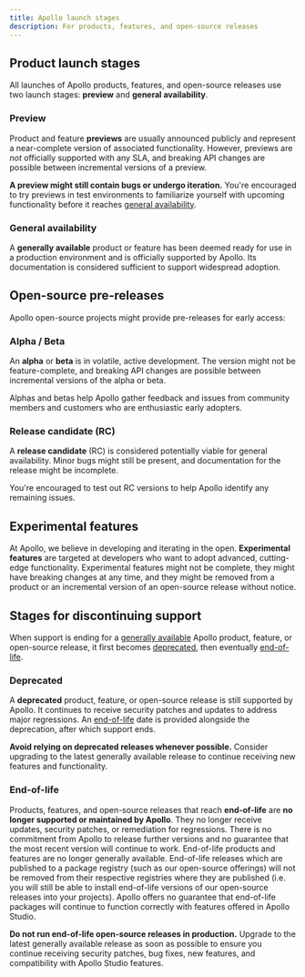 ```yaml
---
title: Apollo launch stages
description: For products, features, and open-source releases
---
```


## Product launch stages

All launches of Apollo products, features, and open-source releases use two launch stages: **preview** and **general availability**.

### Preview

Product and feature **previews** are usually announced publicly and represent a near-complete version of associated functionality. However, previews are _not_ officially supported with any SLA, and breaking API changes are possible between incremental versions of a preview.

**A preview might still contain bugs or undergo iteration.** You're encouraged to try previews in test environments to familiarize yourself with upcoming functionality before it reaches [general availability](#general-availability).

### General availability

A **generally available** product or feature has been deemed ready for use in a production environment and is officially supported by Apollo. Its documentation is considered sufficient to support widespread adoption.

## Open-source pre-releases

Apollo open-source projects might provide pre-releases for early access:

### Alpha / Beta

An **alpha** or **beta** is in volatile, active development. The version might not be feature-complete, and breaking API changes are possible between incremental versions of the alpha or beta.

Alphas and betas help Apollo gather feedback and issues from community members and customers who are enthusiastic early adopters.

### Release candidate (RC)

A **release candidate** (RC) is considered potentially viable for general availability. Minor bugs might still be present, and documentation for the release might be incomplete.

You're encouraged to test out RC versions to help Apollo identify any remaining issues.

## Experimental features

At Apollo, we believe in developing and iterating in the open. **Experimental features** are targeted at developers who want to adopt advanced, cutting-edge functionality. Experimental features might not be complete, they might have breaking changes at any time, and they might be removed from a product or an incremental version of an open-source release without notice.

## Stages for discontinuing support

When support is ending for a [generally available](#general-availability) Apollo product, feature, or open-source release, it first becomes [deprecated](#deprecated), then eventually [end-of-life](#end-of-life).

### Deprecated

A **deprecated** product, feature, or open-source release is still supported by Apollo. It continues to receive security patches and updates to address major regressions. An [end-of-life](#end-of-life) date is provided alongside the deprecation, after which support ends.

**Avoid relying on deprecated releases whenever possible.** Consider upgrading to the latest generally available release to continue receiving new features and functionality.

### End-of-life

Products, features, and open-source releases that reach **end-of-life** are **no longer supported or maintained by Apollo**. They no longer receive updates, security patches, or remediation for regressions. There is no commitment from Apollo to release further versions and no guarantee that the most recent version will continue to work. End-of-life products and features are no longer generally available. End-of-life releases which are published to a package registry (such as our open-source offerings) will not be removed from their respective registries where they are published (i.e. you will still be able to install end-of-life versions of our open-source releases into your projects). Apollo offers no guarantee that end-of-life packages will continue to function correctly with features offered in Apollo Studio.

**Do not run end-of-life open-source releases in production.** Upgrade to the latest generally available release as soon as possible to ensure you continue receiving security patches, bug fixes, new features, and compatibility with Apollo Studio features.
